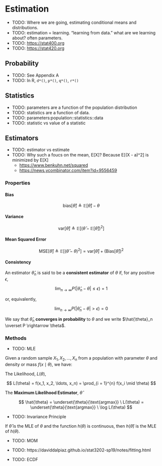 # Estimation

- TODO: Where we are going, estimating conditional means and distributions.
- TODO: estimation = learning. "learning from data." what are we learning about? often parameters.
- TODO: <https://stat400.org>
- TODO: <https://stat420.org>

## Probability

- TODO: See Appendix A
- TODO: In R, `d*()`, `p*()`, `q*()`, `r*()`

## Statistics

- TODO: parameters are a function of the population distribution
- TODO: statistics are a function of data.
- TODO: parameters:population::statistics::data
- TODO: statistic vs value of a statistic

## Estimators

- TODO: estimator vs estimate
- TODO: Why such a foucs on the mean, E[X]? Because E[(X - a)^2] is minimized by E[X]
    - <https://www.benkuhn.net/squared>
    - <https://news.ycombinator.com/item?id=9556459>

### Properties

#### Bias

$$
\text{bias}\left[\hat{\theta}\right] \triangleq 
\mathbb{E}\left[\hat{\theta}\right] - \theta
$$

#### Variance

$$
\text{var}\left[\hat{\theta}\right] \triangleq 
\mathbb{E}\left[ \left( \hat{\theta} -\mathbb{E}\left[\hat{\theta}\right] \right)^2 \right]
$$

#### Mean Squared Error

$$
\text{MSE}\left[\hat{\theta}\right] \triangleq  
\mathbb{E}\left[\left(\hat{\theta} - \theta\right)^2\right] = 
\text{var}\left[\hat{\theta}\right] + 
\left(\text{Bias}\left[\hat{\theta}\right]\right)^2
$$

#### Consistency

An estimator $\hat{\theta}_n$ is said to be a **consistent estimator** of $\theta$ if, for any positive $\epsilon$, 

$$
\lim_{n \rightarrow \infty} P\left( \left| \hat{\theta}_n - \theta \right| \leq  \epsilon\right) =1
$$

or, equivalently,

$$
\lim_{n \rightarrow \infty} P\left( \left| \hat{\theta}_n - \theta \right| >  \epsilon\right) =0
$$

We say that $\hat{\theta}_n$ **converges in probability** to $\theta$ and we write $\hat{\theta}_n \overset P \rightarrow \theta$.

### Methods

- TODO: MLE

Given a random sample $X_1, X_2, \ldots, X_n$ from a population with parameter $\theta$ and density or mass $f(x \mid \theta)$, we have:

The Likelihood, $L(\theta)$,

$$
L(\theta) = f(x_1, x_2, \ldots, x_n) = \prod_{i = 1}^{n} f(x_i \mid \theta)
$$

The **Maximum Likelihood Estimator**, $\hat{\theta}$

$$
\hat{\theta} =  \underset{\theta}{\text{argmax}} \ L(\theta) = \underset{\theta}{\text{argmax}} \ \log L(\theta)
$$
 

- TODO: Invariance Principle

If $\hat{\theta}$ is the MLE of $\theta$ and the function $h(\theta)$ is continuous, then $h(\hat{\theta})$ is the MLE of $h(\theta)$.

- TODO: MOM

- TODO: https://daviddalpiaz.github.io/stat3202-sp19/notes/fitting.html

- TODO: ECDF
